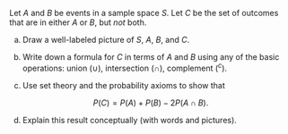 Let $A$ and $B$ be events in a sample space $S$. Let $C$ be the set of outcomes that are in either $A$ or $B$, but *not* both.

a.  Draw a well-labeled picture of $S$, $A$, $B$, and $C$.

b.  Write down a formula for $C$ in terms of $A$ and $B$ using any of the basic operations: union ($\cup$), intersection ($\cap$), complement ($^c$).

c.  Use set theory and the probability axioms to show that

$$
P(C)=P(A)+P(B)-2P(A\cap B).
$$

d.  Explain this result conceptually (with words and pictures).